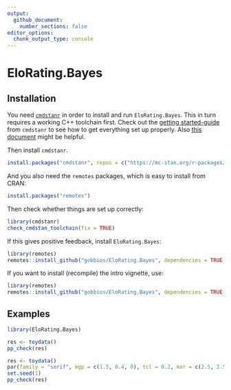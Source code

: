 ```yaml
---
output: 
  github_document:
    number_sections: false
editor_options: 
  chunk_output_type: console
---
```


<!-- README.md is generated from README.Rmd. Please edit README.Rmd and run devtools::build_readme() -->
# EloRating.Bayes

## Installation

You need [`cmdstanr`](https://mc-stan.org/cmdstanr/) in order to install and run `EloRating.Bayes`. 
This in turn requires a working C++ toolchain first. 
Check out the [getting started-guide](https://mc-stan.org/cmdstanr/articles/cmdstanr.html) from `cmdstanr` to see how to get everything set up properly. 
Also [this document](https://mc-stan.org/docs/cmdstan-guide/cmdstan-installation.html#cpp-toolchain) might be helpful.

Then install `cmdstanr`.

```r
install.packages("cmdstanr", repos = c("https://mc-stan.org/r-packages/", getOption("repos")))
```

And you also need the `remotes` packages, which is easy to install from CRAN:

```r
install.packages("remotes")
```


Then check whether things are set up correctly:

```r
library(cmdstanr)
check_cmdstan_toolchain(fix = TRUE)
```

If this gives positive feedback, install `EloRating.Bayes`:

```r
library(remotes)
remotes::install_github("gobbios/EloRating.Bayes", dependencies = TRUE, build_vignettes = FALSE)
```


If you want to install (recompile) the intro vignette, use:

```r
library(remotes)
remotes::install_github("gobbios/EloRating.Bayes", dependencies = TRUE, build_vignettes = TRUE)
```


## Examples

```r
library(EloRating.Bayes)
```

```r
res <- toydata()
pp_check(res)
```

```r
res <- toydata()
par(family = "serif", mgp = c(1.5, 0.4, 0), tcl = 0.2, mar = c(2.5, 2.5, 1.5, 0.5))
set.seed(1)
pp_check(res)
```



